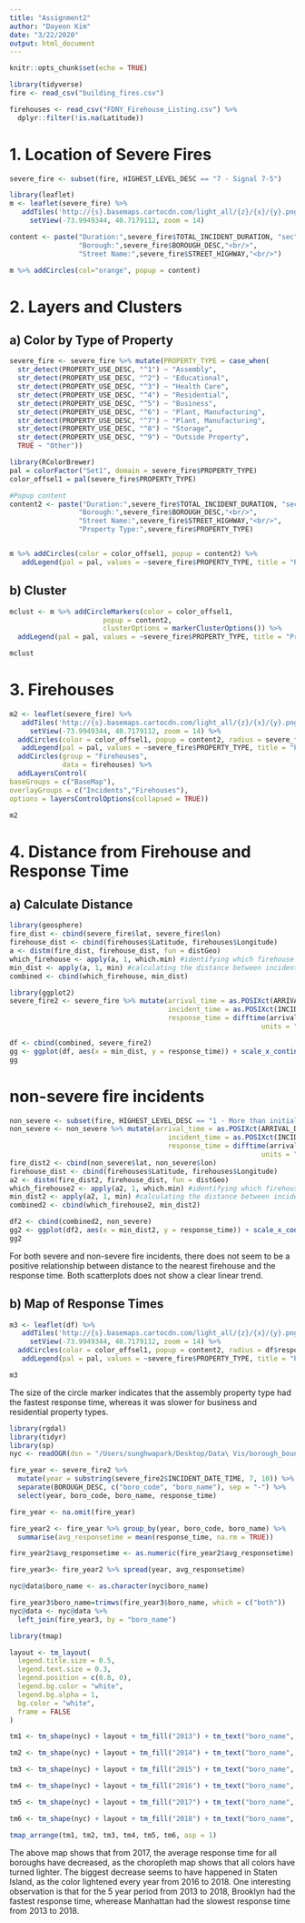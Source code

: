 ```yaml
---
title: "Assignment2"
author: "Dayeon Kim"
date: "3/22/2020"
output: html_document
---
```


```r
knitr::opts_chunk$set(echo = TRUE)
```

```r
library(tidyverse)
fire <- read_csv("building_fires.csv")
```
```r
firehouses <- read_csv("FDNY_Firehouse_Listing.csv") %>%
  dplyr::filter(!is.na(Latitude))
```

# 1. Location of Severe Fires
```r
severe_fire <- subset(fire, HIGHEST_LEVEL_DESC == "7 - Signal 7-5")
```

```r
library(leaflet)
m <- leaflet(severe_fire) %>%
   addTiles('http://{s}.basemaps.cartocdn.com/light_all/{z}/{x}/{y}.png') %>%
     setView(-73.9949344, 40.7179112, zoom = 14)

content <- paste("Duration:",severe_fire$TOTAL_INCIDENT_DURATION, "sec","<br/>",
                 "Borough:",severe_fire$BOROUGH_DESC,"<br/>",
                 "Street Name:",severe_fire$STREET_HIGHWAY,"<br/>")

m %>% addCircles(col="orange", popup = content)
```

# 2. Layers and Clusters

## a) Color by Type of Property

```r
severe_fire <- severe_fire %>% mutate(PROPERTY_TYPE = case_when(
  str_detect(PROPERTY_USE_DESC, "^1") ~ "Assembly", 
  str_detect(PROPERTY_USE_DESC, "^2") ~ "Educational",
  str_detect(PROPERTY_USE_DESC, "^3") ~ "Health Care",
  str_detect(PROPERTY_USE_DESC, "^4") ~ "Residential",
  str_detect(PROPERTY_USE_DESC, "^5") ~ "Business",
  str_detect(PROPERTY_USE_DESC, "^6") ~ "Plant, Manufacturing",
  str_detect(PROPERTY_USE_DESC, "^7") ~ "Plant, Manufacturing",
  str_detect(PROPERTY_USE_DESC, "^8") ~ "Storage",
  str_detect(PROPERTY_USE_DESC, "^9") ~ "Outside Property",
  TRUE ~ "Other"))
```

```r
library(RColorBrewer)
pal = colorFactor("Set1", domain = severe_fire$PROPERTY_TYPE)
color_offsel1 = pal(severe_fire$PROPERTY_TYPE)

#Popup content 
content2 <- paste("Duration:",severe_fire$TOTAL_INCIDENT_DURATION, "sec","<br/>",
                 "Borough:",severe_fire$BOROUGH_DESC,"<br/>",
                 "Street Name:",severe_fire$STREET_HIGHWAY,"<br/>", 
                 "Property Type:",severe_fire$PROPERTY_TYPE)


m %>% addCircles(color = color_offsel1, popup = content2) %>%
   addLegend(pal = pal, values = ~severe_fire$PROPERTY_TYPE, title = "Property Type")
```

## b) Cluster
```r
mclust <- m %>% addCircleMarkers(color = color_offsel1, 
                       popup = content2,
                       clusterOptions = markerClusterOptions()) %>%
  addLegend(pal = pal, values = ~severe_fire$PROPERTY_TYPE, title = "Property Type")

mclust
```

# 3. Firehouses 

```r
m2 <- leaflet(severe_fire) %>%
   addTiles('http://{s}.basemaps.cartocdn.com/light_all/{z}/{x}/{y}.png', group = "BaseMap") %>%
     setView(-73.9949344, 40.7179112, zoom = 14) %>% 
  addCircles(color = color_offsel1, popup = content2, radius = severe_fire$TOTAL_INCIDENT_DURATION/1000, group = "Incidents") %>%
   addLegend(pal = pal, values = ~severe_fire$PROPERTY_TYPE, title = "Property Type") %>%
  addCircles(group = "Firehouses", 
             data = firehouses) %>%
  addLayersControl(
baseGroups = c("BaseMap"),
overlayGroups = c("Incidents","Firehouses"),
options = layersControlOptions(collapsed = TRUE))

m2
```

# 4. Distance from Firehouse and Response Time

## a) Calculate Distance 
```r
library(geosphere)
fire_dist <- cbind(severe_fire$lat, severe_fire$lon)
firehouse_dist <- cbind(firehouses$Latitude, firehouses$Longitude)
a <- distm(fire_dist, firehouse_dist, fun = distGeo)
which_firehouse <- apply(a, 1, which.min) #identifying which firehouse is the closest to each incident
min_dist <- apply(a, 1, min) #calculating the distance between incident and the closest firehouse 
combined <- cbind(which_firehouse, min_dist)
```

```r
library(ggplot2)
severe_fire2 <- severe_fire %>% mutate(arrival_time = as.POSIXct(ARRIVAL_DATE_TIME, format = "%m/%d/%Y %I:%M:%S %p"), 
                                       incident_time = as.POSIXct(INCIDENT_DATE_TIME, format = "%m/%d/%Y %I:%M:%S %p"), 
                                       response_time = difftime(arrival_time, incident_time, 
                                                              units = "secs"))

df <- cbind(combined, severe_fire2)
gg <- ggplot(df, aes(x = min_dist, y = response_time)) + scale_x_continuous(limits = c(0,1000)) + scale_y_continuous(limits = c(0,600)) + geom_point()
gg
```

# non-severe fire incidents
```r
non_severe <- subset(fire, HIGHEST_LEVEL_DESC == "1 - More than initial alarm, less than Signal 7-5")
non_severe <- non_severe %>% mutate(arrival_time = as.POSIXct(ARRIVAL_DATE_TIME, format = "%m/%d/%Y %I:%M:%S %p"), 
                                       incident_time = as.POSIXct(INCIDENT_DATE_TIME, format = "%m/%d/%Y %I:%M:%S %p"), 
                                       response_time = difftime(arrival_time, incident_time, 
                                                              units = "secs"))
fire_dist2 <- cbind(non_severe$lat, non_severe$lon)
firehouse_dist <- cbind(firehouses$Latitude, firehouses$Longitude)
a2 <- distm(fire_dist2, firehouse_dist, fun = distGeo)
which_firehouse2 <- apply(a2, 1, which.min) #identifying which firehouse is the closest to each incident
min_dist2 <- apply(a2, 1, min) #calculating the distance between incident and the closest firehouse 
combined2 <- cbind(which_firehouse2, min_dist2)

df2 <- cbind(combined2, non_severe)
gg2 <- ggplot(df2, aes(x = min_dist2, y = response_time)) + scale_x_continuous(limit = c(0,1000)) + scale_y_continuous(limit = c(0,500)) + geom_point()
gg2
```

For both severe and non-severe fire incidents, there does not seem to be a positive relationship between distance to the nearest firehouse and the response time. Both scatterplots does not show a clear linear trend. 

## b) Map of Response Times
```r
m3 <- leaflet(df) %>%
   addTiles('http://{s}.basemaps.cartocdn.com/light_all/{z}/{x}/{y}.png', group = "BaseMap") %>%
     setView(-73.9949344, 40.7179112, zoom = 14) %>% 
  addCircles(color = color_offsel1, popup = content2, radius = df$response_time/10) %>%
   addLegend(pal = pal, values = ~severe_fire$PROPERTY_TYPE, title = "Property Type")

m3
```
The size of the circle marker indicates that the assembly property type had the fastest response time, whereas it was slower for business and residential property types. 

```r
library(rgdal)
library(tidyr)
library(sp)
nyc <- readOGR(dsn = "/Users/sunghwapark/Desktop/Data\ Vis/borough_boundaries.geojson", layer = "borough_boundaries")

fire_year <- severe_fire2 %>%
  mutate(year = substring(severe_fire2$INCIDENT_DATE_TIME, 7, 10)) %>%
  separate(BOROUGH_DESC, c("boro_code", "boro_name"), sep = "-") %>%
  select(year, boro_code, boro_name, response_time)

fire_year <- na.omit(fire_year)

fire_year2 <- fire_year %>% group_by(year, boro_code, boro_name) %>%
  summarise(avg_responsetime = mean(response_time, na.rm = TRUE))

fire_year2$avg_responsetime <- as.numeric(fire_year2$avg_responsetime)

fire_year3<- fire_year2 %>% spread(year, avg_responsetime)

nyc@data$boro_name <- as.character(nyc$boro_name)

fire_year3$boro_name=trimws(fire_year3$boro_name, which = c("both"))
nyc@data <- nyc@data %>%
  left_join(fire_year3, by = "boro_name")
```

```r
library(tmap)
```
```r
layout <- tm_layout(
  legend.title.size = 0.5, 
  legend.text.size = 0.3, 
  legend.position = c(0.8, 0), 
  legend.bg.color = "white", 
  legend.bg.alpha = 1, 
  bg.color = "white", 
  frame = FALSE
)

tm1 <- tm_shape(nyc) + layout + tm_fill("2013") + tm_text("boro_name", size=.6, shadow = TRUE, bg.color = "white", bg.alpha = .25, remove.overlap = TRUE)

tm2 <- tm_shape(nyc) + layout + tm_fill("2014") + tm_text("boro_name", size=.6, shadow = TRUE, bg.color = "white", bg.alpha = .25, remove.overlap = TRUE)

tm3 <- tm_shape(nyc) + layout + tm_fill("2015") + tm_text("boro_name", size=.6, shadow = TRUE, bg.color = "white", bg.alpha = .25, remove.overlap = TRUE)

tm4 <- tm_shape(nyc) + layout + tm_fill("2016") + tm_text("boro_name", size=.6, shadow = TRUE, bg.color = "white", bg.alpha = .25, remove.overlap = TRUE)

tm5 <- tm_shape(nyc) + layout + tm_fill("2017") + tm_text("boro_name", size=.6, shadow = TRUE, bg.color = "white", bg.alpha = .25, remove.overlap = TRUE)

tm6 <- tm_shape(nyc) + layout + tm_fill("2018") + tm_text("boro_name", size=.6, shadow = TRUE, bg.color = "white", bg.alpha = .25, remove.overlap = TRUE)

tmap_arrange(tm1, tm2, tm3, tm4, tm5, tm6, asp = 1)
```

The above map shows that from 2017, the average response time for all boroughs have decreased, as the choropleth map shows that all colors have turned lighter. The biggest decrease seems to have happened in Staten Island, as the color lightened every year from 2016 to 2018. One interesting observation is that for the 5 year period from 2013 to 2018, Brooklyn had the fastest response time, wherease Manhattan had the slowest response time from 2013 to 2018. 